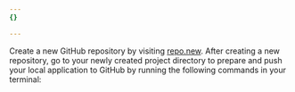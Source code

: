```yaml
---
{}

---
```


Create a new GitHub repository by visiting [repo.new](https://repo.new). After creating a new repository, go to your newly created project directory to prepare and push your local application to GitHub by running the following commands in your terminal:
